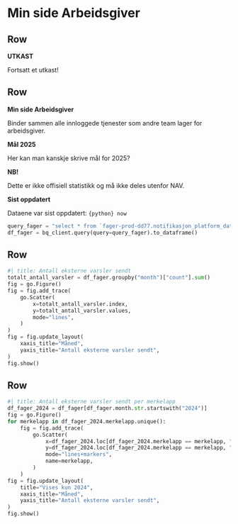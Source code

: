 # Min side Arbeidsgiver

## Row

::: {.valuebox color="danger"}
**UTKAST**

Fortsatt et utkast!
:::

## Row

::: {.valuebox color="light"}
**Min side Arbeidsgiver**

Binder sammen alle innloggede tjenester som andre team lager for arbeidsgiver.
:::

::: {.valuebox color="light"}
**Mål 2025**

Her kan man kanskje skrive mål for 2025?
:::

::: {.valuebox color="warning"}
**NB!**

Dette er ikke offisiell statistikk og må ikke deles utenfor NAV.
:::

::: {.valuebox color="primary"}
**Sist oppdatert**

Dataene var sist oppdatert: `{python} now`
:::

```python
query_fager = "select * from `fager-prod-dd77.notifikasjon_platform_dataset.fager_til_po_felles_dashboard`"
df_fager = bq_client.query(query=query_fager).to_dataframe()
```

## Row
```python
#| title: Antall eksterne varsler sendt
totalt_antall_varsler = df_fager.groupby("month")["count"].sum()
fig = go.Figure()
fig = fig.add_trace(
    go.Scatter(
        x=totalt_antall_varsler.index,
        y=totalt_antall_varsler.values,
        mode="lines",
    )
)
fig = fig.update_layout(
    xaxis_title="Måned",
    yaxis_title="Antall eksterne varsler sendt",
)
fig.show()
```

## Row
```python
#| title: Antall eksterne varsler sendt per merkelapp
df_fager_2024 = df_fager[df_fager.month.str.startswith("2024")]
fig = go.Figure()
for merkelapp in df_fager_2024.merkelapp.unique():
    fig = fig.add_trace(
        go.Scatter(
            x=df_fager_2024.loc[df_fager_2024.merkelapp == merkelapp, "month"],
            y=df_fager_2024.loc[df_fager_2024.merkelapp == merkelapp, "count"],
            mode="lines+markers",
            name=merkelapp,
        )
    )
fig = fig.update_layout(
    title="Vises kun 2024",
    xaxis_title="Måned",
    yaxis_title="Antall eksterne varsler sendt",
)
fig.show()
```
